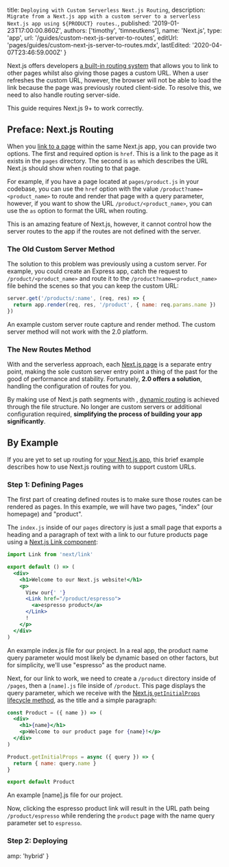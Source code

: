 

  title: `Deploying with Custom Serverless Next.js Routing`,
  description: `Migrate from a Next.js app with a custom server to a serverless Next.js app using ${PRODUCT} routes.`,
  published: '2019-01-23T17:00:00.860Z',
  authors: ['timothy', 'timneutkens'],
  name: 'Next.js',
  type: 'app',
  url: '/guides/custom-next-js-server-to-routes',
  editUrl: 'pages/guides/custom-next-js-server-to-routes.mdx',
  lastEdited: '2020-04-07T23:46:59.000Z'
}

Next.js offers developers [a built-in routing system](https://nextjs.org/docs/#routing) that allows you to link to other pages whilst also giving those pages a custom URL. When a user refreshes the custom URL, however, the browser will not be able to load the link because the page was previously routed client-side. To resolve this, we need to also handle routing server-side.

<Note type="warning">This guide requires Next.js 9+ to work correctly.</Note>

## Preface: Next.js Routing

When you [link to a page](https://nextjs.org/docs/#routing) within the same Next.js app, you can provide two options. The first and required option is `href`. This is a link to the page as it exists in the `pages` directory. The second is `as` which describes the URL Next.js should show when routing to that page.

For example, if you have a page located at `pages/product.js` in your codebase, you can use the `href` option with the value `/product?name=<product_name>` to route and render that page with a query parameter, however, if you want to show the URL `/product/<product_name>`, you can use the `as` option to format the URL when routing.

This is an amazing feature of Next.js, however, it cannot control how the server routes to the app if the routes are not defined with the server.

### The Old Custom Server Method

The solution to this problem was previously using a custom server. For example, you could create an Express app, catch the request to `/product/<product_name>` and route it to the `/product?name=<product_name>` file behind the scenes so that you can keep the custom URL:

```js
server.get('/products/:name', (req, res) => {
  return app.render(req, res, '/product', { name: req.params.name })
})
```

<Caption>An example custom server route capture and render method.</Caption>

<Note type="warning">
  The custom server method will not work with the <ProductName /> 2.0 platform.
</Note>

### The New Routes Method

With [<ProductName />](https://zeit.co/now) and the serverless approach, each [Next.js page](https://nextjs.org/docs/basic-features/pages) is a separate entry point, making the sole custom server entry point a thing of the past for the good of performance and stability. Fortunately, **<ProductName /> 2.0 offers a solution**, handling the configuration of routes for you.

By making use of Next.js path segments with <ProductName />, [dynamic routing](https://nextjs.org/docs/routing/dynamic-routes) is achieved through the file structure. No longer are custom servers or additional configuration required, **simplifying the process of building your app significantly**.

## By Example

If you are yet to set up routing for [your Next.js app](https://nextjs.org/docs/#setup), this brief example describes how to use Next.js routing with [<ProductName />](https://zeit.co/now) to support custom URLs.

### Step 1: Defining Pages

The first part of creating defined routes is to make sure those routes can be rendered as pages. In this example, we will have two pages, "index" (our homepage) and "product".

The `index.js` inside of our `pages` directory is just a small page that exports a heading and a paragraph of text with a link to our future products page using a [Next.js Link component](https://nextjs.org/docs/#with-link):

```jsx
import Link from 'next/link'

export default () => (
  <div>
    <h1>Welcome to our Next.js website!</h1>
    <p>
      View our{' '}
      <Link href="/product/espresso">
        <a>espresso product</a>
      </Link>
      !
    </p>
  </div>
)
```

<Caption>
  An example <InlineCode>index.js</InlineCode> file for our project.
</Caption>

<Note>
  In a real app, the product name query parameter would most likely be dynamic
  based on other factors, but for simplicity, we'll use "espresso" as the
  product name.
</Note>

Next, for our link to work, we need to create a `/product` directory inside of `/pages`, then a `[name].js` file inside of `/product`. This page displays the query parameter, which we receive with the [Next.js `getInitialProps` lifecycle method](https://nextjs.org/docs/#fetching-data-and-component-lifecycle), as the title and a simple paragraph:

```jsx
const Product = ({ name }) => (
  <div>
    <h1>{name}</h1>
    <p>Welcome to our product page for {name}!</p>
  </div>
)

Product.getInitialProps = async ({ query }) => {
  return { name: query.name }
}

export default Product
```

<Caption>
  An example <InlineCode>[name].js</InlineCode> file for our project.
</Caption>

Now, clicking the espresso product link will result in the URL path being `/product/espresso` while rendering the `product` page with the name query parameter set to `espresso`.

### Step 2: Deploying

<DeploySection meta={meta} />


  amp: 'hybrid'
}
